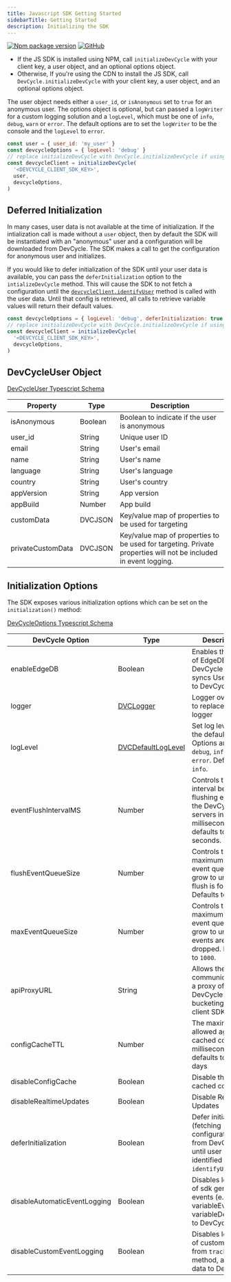 ```yaml
---
title: Javascript SDK Getting Started
sidebarTitle: Getting Started
description: Initializing the SDK
---
```


[![Npm package version](https://badgen.net/npm/v/@devcycle/js-client-sdk)](https://www.npmjs.com/package/@devcycle/js-client-sdk)
[![GitHub](https://img.shields.io/github/stars/devcyclehq/js-sdks.svg?style=social&label=Star&maxAge=2592000)](https://github.com/devcyclehq/js-sdks)

[//]: # (wizard-initialize-start)

- If the JS SDK is installed using NPM, call `initializeDevCycle` with your client key, a user object, and an optional options object.
- Otherwise, If you're using the CDN to install the JS SDK, call `DevCycle.initializeDevCycle` with your client key, a user object, and an optional options object.

The user object needs either a `user_id`, or `isAnonymous` set to `true` for an anonymous user. The options object is optional,
but can passed a `logWriter` for a custom logging solution and a `logLevel`, which must be one of `info`, `debug`, `warn` or `error`.
The default options are to set the `logWriter` to be the console and the `logLevel` to `error`.

```javascript
const user = { user_id: 'my_user' }
const devcycleOptions = { logLevel: 'debug' }
// replace initializeDevCycle with DevCycle.initializeDevCycle if using the CDN
const devcycleClient = initializeDevCycle(
  '<DEVCYCLE_CLIENT_SDK_KEY>',
  user,
  devcycleOptions,
)
```

[//]: # (wizard-initialize-end)

## Deferred Initialization

In many cases, user data is not available at the time of initialization. If the intialization call is made without a
`user` object, then by default the SDK will be instantiated with an "anonymous" user and a configuration will be
downloaded from DevCycle. The SDK makes a call to get the configuration for anonymous user and initializes.

If you would like to defer initialization of the SDK until your user data is available, you can pass the
`deferInitialization` option to the `intializeDevCycle` method. This will cause the SDK to not fetch a configuration until the
[`devcycleClient.identifyUser`](/sdk/client-side-sdks/javascript/javascript-usage#identifying-user) method is called with the user data.
Until that config is retrieved, all calls
to retrieve variable values will return their default values.

```js
const devcycleOptions = { logLevel: 'debug', deferInitialization: true }
// replace initializeDevCycle with DevCycle.initializeDevCycle if using the CDN
const devcycleClient = initializeDevCycle(
  '<DEVCYCLE_CLIENT_SDK_KEY>',
  devcycleOptions,
)
```

## DevCycleUser Object

[DevCycleUser Typescript Schema](https://github.com/search?q=repo%3ADevCycleHQ%2Fjs-sdks+export+interface+DevCycleUser+language%3ATypeScript+path%3A*types.ts&type=code)

| Property          | Type    | Description                                                                                                     |
| ----------------- | ------- | --------------------------------------------------------------------------------------------------------------- |
| isAnonymous       | Boolean | Boolean to indicate if the user is anonymous                                                                    |
| user_id           | String  | Unique user ID                                                                                                  |
| email             | String  | User's email                                                                                                    |
| name              | String  | User's name                                                                                                     |
| language          | String  | User's language                                                                                                 |
| country           | String  | User's country                                                                                                  |
| appVersion        | String  | App version                                                                                                     |
| appBuild          | Number  | App build                                                                                                       |
| customData        | DVCJSON | Key/value map of properties to be used for targeting                                                            |
| privateCustomData | DVCJSON | Key/value map of properties to be used for targeting. Private properties will not be included in event logging. |

## Initialization Options

The SDK exposes various initialization options which can be set on the `initialization()` method:

[DevCycleOptions Typescript Schema](https://github.com/search?q=repo%3ADevCycleHQ%2Fjs-sdks+export+interface+DevCycleOptions+language%3ATypeScript+path%3A*types.ts&type=code)

| DevCycle Option              | Type                                                                                                     | Description                                                                                                    |
| ---------------------------- | -------------------------------------------------------------------------------------------------------- | -------------------------------------------------------------------------------------------------------------- |
| enableEdgeDB                 | Boolean                                                                                                  | Enables the usage of EdgeDB for DevCycle that syncs User Data to DevCycle.                                     |
| logger                       | [DVCLogger](https://github.com/DevCycleHQ/js-sdks/blob/main/lib/shared/types/src/logger.ts#L2)           | Logger override to replace default logger                                                                      |
| logLevel                     | [DVCDefaultLogLevel](https://github.com/DevCycleHQ/js-sdks/blob/main/lib/shared/types/src/logger.ts#L12) | Set log level of the default logger. Options are: `debug`, `info`, `warn`, `error`. Defaults to `info`.        |
| eventFlushIntervalMS         | Number                                                                                                   | Controls the interval between flushing events to the DevCycle servers in milliseconds, defaults to 10 seconds. |
| flushEventQueueSize          | Number                                                                                                   | Controls the maximum size the event queue can grow to until a flush is forced. Defaults to `100`.              |
| maxEventQueueSize            | Number                                                                                                   | Controls the maximum size the event queue can grow to until events are dropped. Defaults to `1000`.            |
| apiProxyURL                  | String                                                                                                   | Allows the SDK to communicate with a proxy of DevCycle bucketing API / client SDK API.                         |
| configCacheTTL               | Number                                                                                                   | The maximum allowed age of a cached config in milliseconds, defaults to 30 days                                 |
| disableConfigCache           | Boolean                                                                                                  | Disable the use of cached configs                                                                              |
| disableRealtimeUpdates       | Boolean                                                                                                  | Disable Realtime Updates                                                                                       |
| deferInitialization          | Boolean                                                                                                       | Defer initialization (fetching configuration from DevCycle) until user is identified with `identifyUser` call  |
| disableAutomaticEventLogging | Boolean                                                                                                  | Disables logging of sdk generated events (e.g. variableEvaluated, variableDefaulted) to DevCycle.              |
| disableCustomEventLogging    | Boolean                                                                                                  | Disables logging of custom events, from `track()` method, and user data to DevCycle.                           |
